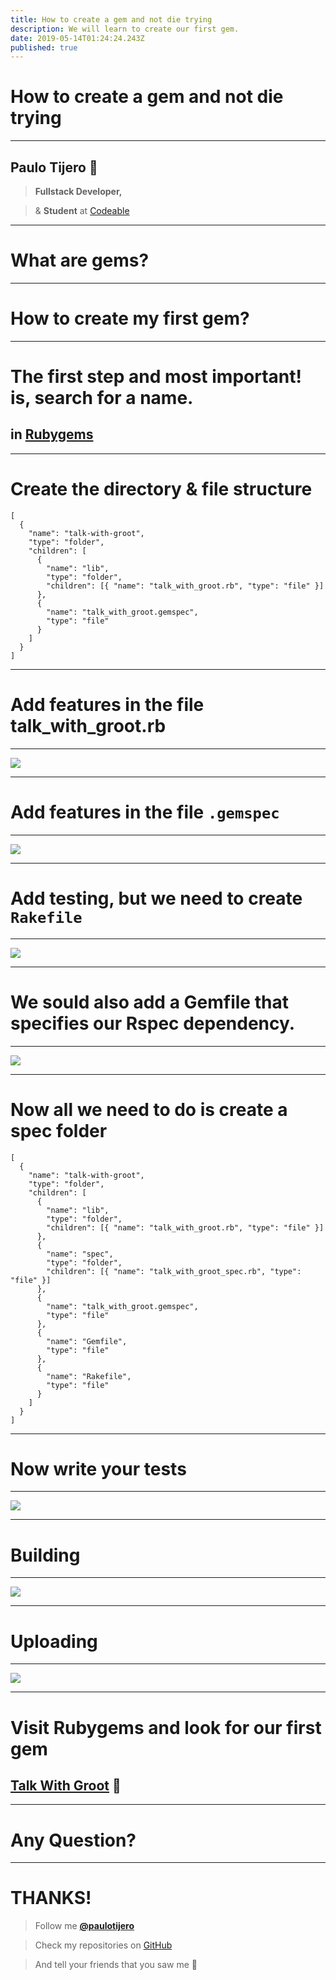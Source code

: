 ```yaml
---
title: How to create a gem and not die trying
description: We will learn to create our first gem.
date: 2019-05-14T01:24:24.243Z
published: true
---
```


# How to create a gem and not die trying

---

## Paulo Tijero 👋

> **Fullstack Developer,**

> & **Student** at [Codeable](https://codeable.pe)

---

# What are gems?

---

# How to create my first gem?

---

# The first step and most important! is, search for a name.

## in [Rubygems](https://rubygems.org)

---

# Create the directory & file structure

```file-tree
[
  {
    "name": "talk-with-groot",
    "type": "folder",
    "children": [
      {
        "name": "lib",
        "type": "folder",
        "children": [{ "name": "talk_with_groot.rb", "type": "file" }]
      },
      {
        "name": "talk_with_groot.gemspec",
        "type": "file"
      }
    ]
  }
]
```

---

# Add features in the file talk_with_groot.rb

---

![](/static/img/slide/how-to-create-gems/talk-with-groot.png)

---

# Add features in the file `.gemspec`

---

![](/static/img/slide/how-to-create-gems/gemspec.png)

---

# Add testing, but we need to create `Rakefile`

---

![](/static/img/slide/how-to-create-gems/rakefile.png)

---

# We sould also add a Gemfile that specifies our Rspec dependency.

---

![](/static/img/slide/how-to-create-gems/dependency.png)

---

# Now all we need to do is create a spec folder

```file-tree
[
  {
    "name": "talk-with-groot",
    "type": "folder",
    "children": [
      {
        "name": "lib",
        "type": "folder",
        "children": [{ "name": "talk_with_groot.rb", "type": "file" }]
      },
      {
        "name": "spec",
        "type": "folder",
        "children": [{ "name": "talk_with_groot_spec.rb", "type": "file" }]
      },
      {
        "name": "talk_with_groot.gemspec",
        "type": "file"
      },
      {
        "name": "Gemfile",
        "type": "file"
      },
      {
        "name": "Rakefile",
        "type": "file"
      }
    ]
  }
]
```

---

# Now write your tests

---

![](/static/img/slide/how-to-create-gems/tests.png)

---

# Building

---

![](/static/img/slide/how-to-create-gems/building.png)

---

# Uploading

---

![](/static/img/slide/how-to-create-gems/uploading.png)

---

# Visit Rubygems and look for our first gem

## [Talk With Groot](http://rubygems.org/gems/talk_with_groot) 🌱

---

# Any Question?

---

# THANKS!

> Follow me **[@paulotijero](https://twitter.com/paulotijero)**

> Check my repositories on [GitHub](https://github.com/paulotijero)

> And tell your friends that you saw me 👀
